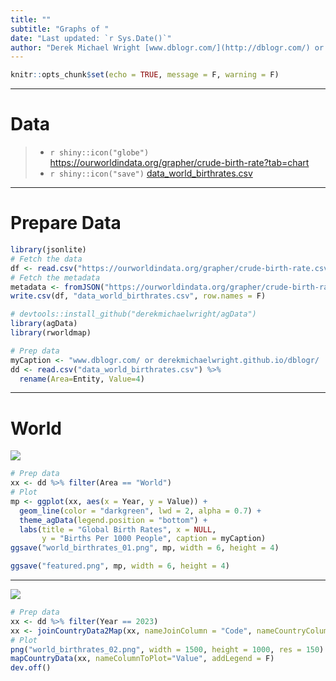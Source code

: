 ```yaml
---
title: ""
subtitle: "Graphs of "
date: "Last updated: `r Sys.Date()`"
author: "Derek Michael Wright [www.dblogr.com/](http://dblogr.com/) or [derekmichaelwright.github.io/dblogr](https://derekmichaelwright.github.io/dblogr/) <derek.wright@usask.ca>"
---
```


```r
knitr::opts_chunk$set(echo = TRUE, message = F, warning = F)
```

---

# Data

> - `r shiny::icon("globe")` [https://ourworldindata.org/grapher/crude-birth-rate?tab=chart](https://ourworldindata.org/grapher/crude-birth-rate?tab=chart){target="_blank"}
> - `r shiny::icon("save")` [data_world_birthrates.csv](data_world_birthrates.csv)

---

# Prepare Data

```r
library(jsonlite)
# Fetch the data
df <- read.csv("https://ourworldindata.org/grapher/crude-birth-rate.csv?v=1&csvType=full&useColumnShortNames=true")
# Fetch the metadata
metadata <- fromJSON("https://ourworldindata.org/grapher/crude-birth-rate.metadata.json?v=1&csvType=full&useColumnShortNames=true")
write.csv(df, "data_world_birthrates.csv", row.names = F)
```

```r
# devtools::install_github("derekmichaelwright/agData")
library(agData)
library(rworldmap)
```

```r
# Prep data
myCaption <- "www.dblogr.com/ or derekmichaelwright.github.io/dblogr/ | Data: OWID"
dd <- read.csv("data_world_birthrates.csv") %>%
  rename(Area=Entity, Value=4)
```

---

# World

![](world_birthrates_01.png)

```r
# Prep data
xx <- dd %>% filter(Area == "World")
# Plot
mp <- ggplot(xx, aes(x = Year, y = Value)) +
  geom_line(color = "darkgreen", lwd = 2, alpha = 0.7) +
  theme_agData(legend.position = "bottom") +
  labs(title = "Global Birth Rates", x = NULL,
       y = "Births Per 1000 People", caption = myCaption)
ggsave("world_birthrates_01.png", mp, width = 6, height = 4)
```

```r
ggsave("featured.png", mp, width = 6, height = 4)
```

---

![](world_birthrates_02.png)

```r
# Prep data
xx <- dd %>% filter(Year == 2023)
xx <- joinCountryData2Map(xx, nameJoinColumn = "Code", nameCountryColumn = "Area")
# Plot
png("world_birthrates_02.png", width = 1500, height = 1000, res = 150)
mapCountryData(xx, nameColumnToPlot="Value", addLegend = F)
dev.off()
```
